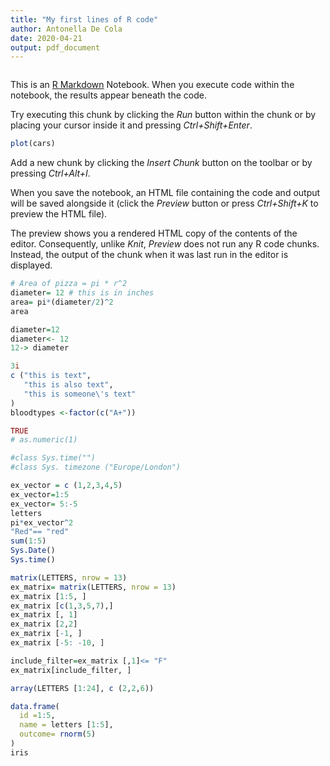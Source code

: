 ```yaml
---
title: "My first lines of R code"
author: Antonella De Cola
date: 2020-04-21
output: pdf_document
---
```

```r

```

This is an [R Markdown](http://rmarkdown.rstudio.com) Notebook. When you execute code within the notebook, the results appear beneath the code. 

Try executing this chunk by clicking the *Run* button within the chunk or by placing your cursor inside it and pressing *Ctrl+Shift+Enter*. 

```r
plot(cars)
```

Add a new chunk by clicking the *Insert Chunk* button on the toolbar or by pressing *Ctrl+Alt+I*.

When you save the notebook, an HTML file containing the code and output will be saved alongside it (click the *Preview* button or press *Ctrl+Shift+K* to preview the HTML file).

The preview shows you a rendered HTML copy of the contents of the editor. Consequently, unlike *Knit*, *Preview* does not run any R code chunks. Instead, the output of the chunk when it was last run in the editor is displayed.
```r
# Area of pizza = pi * r^2
diameter= 12 # this is in inches
area= pi*(diameter/2)^2
area
```
```r
diameter=12
diameter<- 12
12-> diameter
```
```r
3i
c ("this is text",
   "this is also text",
   "this is someone\'s text"
)
bloodtypes <-factor(c("A+"))
```
```r
TRUE
# as.numeric(1)

#class Sys.time("")
#class Sys. timezone ("Europe/London")
```


```r
ex_vector = c (1,2,3,4,5)
ex_vector=1:5
ex_vector= 5:-5
letters
pi*ex_vector^2
"Red"== "red"
sum(1:5)
Sys.Date()
Sys.time()

```
```r
matrix(LETTERS, nrow = 13)
ex_matrix= matrix(LETTERS, nrow = 13)
ex_matrix [1:5, ]
ex_matrix [c(1,3,5,7),]
ex_matrix [, 1]
ex_matrix [2,2]
ex_matrix [-1, ]
ex_matrix [-5: -10, ]

include_filter=ex_matrix [,1]<= "F"
ex_matrix[include_filter, ]


```
```r
array(LETTERS [1:24], c (2,2,6))
```
```r
data.frame(
  id =1:5,
  name = letters [1:5],
  outcome= rnorm(5)
)
iris



```



